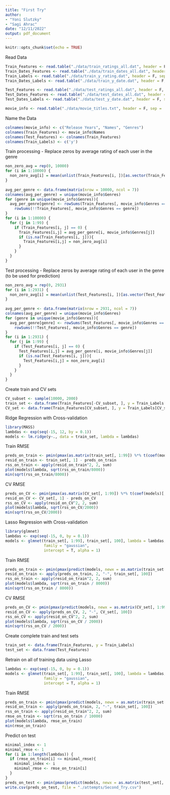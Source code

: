 ---
title: "First Try"
author: 
- "Yoni Slutzky"
- "Sagi Ahrac"
date: "12/11/2022"
output: pdf_document
---

```{r setup, include=FALSE}
knitr::opts_chunk$set(echo = TRUE)
```

Read Data
```{r}
Train_Features <- read.table("./data/train_ratings_all.dat", header = F, sep = "\t")
Train_Dates_Features <- read.table("./data/train_dates_all.dat", header = F, sep = "\t")
Train_Labels <- read.table("./data/train_y_rating.dat", header = F, sep = "\t")
Train_Dates_Labels <- read.table("./data/train_y_date.dat", header = F, sep = "\t")

Test_Features <- read.table("./data/test_ratings_all.dat", header = F, sep = "\t")
Test_Dates_Features <- read.table("./data/test_dates_all.dat", header = F, sep = "\t")
Test_Dates_Labels <- read.table("./data/test_y_date.dat", header = F, sep = "\t")

movie_info <- read.table("./data/movie_titles.txt", header = F, sep = ',')
```

Name the Data
```{r}
colnames(movie_info) <- c("Release Years", "Names", "Genres")
colnames(Train_Features) <- movie_info$Names
colnames(Test_Features) <- colnames(Train_Features)
colnames(Train_Labels) <- c('y')
```

Train processing - Replace zeros by average rating of each user in the genre
```{r}
non_zero_avg = rep(0, 10000)
for (i in 1:10000) {
  non_zero_avg[i] = mean(unlist(Train_Features[i, ])[as.vector(Train_Features[i, ] != 0)])
}
  
avg_per_genre <- data.frame(matrix(nrow = 10000, ncol = 7))
colnames(avg_per_genre) = unique(movie_info$Genres)
for (genre in unique(movie_info$Genres)){
  avg_per_genre[genre] <- rowSums(Train_Features[, movie_info$Genres == genre]) / 
    rowSums(!!Train_Features[, movie_info$Genres == genre])
}
for (i in 1:10000) {
  for (j in 1:99) {
    if (Train_Features[i, j] == 0) {
      Train_Features[i,j] = avg_per_genre[i, movie_info$Genres[j]]
      if (is.na(Train_Features[i, j])){
        Train_Features[i,j] = non_zero_avg[i]
      }
    }
  }
}
```


Test processing - Replace zeros by average rating of each user in the genre (to be used for prediction)
```{r}
non_zero_avg = rep(0, 2931)
for (i in 1:2931) {
  non_zero_avg[i] = mean(unlist(Test_Features[i, ])[as.vector(Test_Features[i, ] != 0)])
}
  
avg_per_genre <- data.frame(matrix(nrow = 2931, ncol = 7))
colnames(avg_per_genre) = unique(movie_info$Genres)
for (genre in unique(movie_info$Genres)){
  avg_per_genre[genre] <- rowSums(Test_Features[, movie_info$Genres == genre]) / 
    rowSums(!!Test_Features[, movie_info$Genres == genre])
}
for (i in 1:2931) {
  for (j in 1:99) {
    if (Test_Features[i, j] == 0) {
      Test_Features[i,j] = avg_per_genre[i, movie_info$Genres[j]]
      if (is.na(Test_Features[i, j])){
        Test_Features[i,j] = non_zero_avg[i]
      }
    }
  }
}
```

Create train and CV sets
```{r}
CV_subset <- sample(10000, 2000)
train_set <- data.frame(Train_Features[-CV_subset, ], y = Train_Labels[-CV_subset, ])
CV_set <- data.frame(Train_Features[CV_subset, ], y = Train_Labels[CV_subset, ])
```

Ridge Regression with Cross-validation
```{r}
library(MASS)
lambdas <- exp(seq(-15, 12, by = 0.1))
models <- lm.ridge(y~., data = train_set, lambda = lambdas)
```

Train RMSE
```{r}
preds_on_train <- pmin(pmax(as.matrix(train_set[, 1:99]) %*% t(coef(models)[, -1]) + rep(1, 8000) %o% coef(models)[, 1], 1), 5)
resid_on_train <- train_set[, 1] - preds_on_train
rss_on_train <- apply(resid_on_train^2, 2, sum)
plot(models$lambda, sqrt(rss_on_train/8000))
min(sqrt(rss_on_train/8000))
```

CV RMSE
```{r}
preds_on_CV <- pmin(pmax(as.matrix(CV_set[, 1:99]) %*% t(coef(models)[, -1]) + rep(1, 2000) %o% coef(models)[, 1], 1), 5)
resid_on_CV <- CV_set[, 1] - preds_on_CV
rss_on_CV <- apply(resid_on_CV^2, 2, sum)
plot(models$lambda, sqrt(rss_on_CV/2000))
min(sqrt(rss_on_CV/2000))
```


Lasso Regression with Cross-validation
```{r}
library(glmnet)
lambdas <- exp(seq(-15, 0, by = 0.1))
models <- glmnet(train_set[, 1:99], train_set[, 100], lambda = lambdas,
                 family = "gaussian",
                 intercept = T, alpha = 1)
```

Train RMSE
```{r}
preds_on_train <- pmin(pmax(predict(models, newx = as.matrix(train_set[, 1:99])), 1), 5)
resid_on_train <- apply(preds_on_train, 2, "-", train_set[, 100])
rss_on_train <- apply(resid_on_train^2, 2, sum)
plot(models$lambda, sqrt(rss_on_train / 8000))
min(sqrt(rss_on_train / 8000))
```

CV RMSE
```{r}
preds_on_CV <- pmin(pmax(predict(models, newx = as.matrix(CV_set[, 1:99])), 1), 5)
resid_on_CV <- apply(preds_on_CV, 2, "-", CV_set[, 100])
rss_on_CV <- apply(resid_on_CV^2, 2, sum)
plot(models$lambda, sqrt(rss_on_CV / 2000))
min(sqrt(rss_on_CV / 2000))
```

Create complete train and test sets
```{r}
train_set <- data.frame(Train_Features, y = Train_Labels)
test_set <- data.frame(Test_Features)
```

Retrain on all of training data using Lasso
```{r}
lambdas <- exp(seq(-15, 0, by = 0.1))
models <- glmnet(train_set[, 1:99], train_set[, 100], lambda = lambdas,
                 family = "gaussian",
                 intercept = T, alpha = 1)
```

Train RMSE
```{r}
preds_on_train <- pmin(pmax(predict(models, newx = as.matrix(train_set[, 1:99])), 1), 5)
resid_on_train <- apply(preds_on_train, 2, "-", train_set[, 100])
rss_on_train <- apply(resid_on_train^2, 2, sum)
rmse_on_train <- sqrt(rss_on_train / 10000)
plot(models$lambda, rmse_on_train)
min(rmse_on_train)
```

Predict on test
```{r}
minimal_index <- 1
minimal_rmse <- 1
for (i in 1:length(lambdas)) {
  if (rmse_on_train[i] <= minimal_rmse){
    minimal_index <- i
    minimal_rmse <- rmse_on_train[i]
  }
}
preds_on_test <- pmin(pmax(predict(models, newx = as.matrix(test_set[, 1:99]))[, i], 1),5)
write.csv(preds_on_test, file = "./attempts/Second_Try.csv")
```







